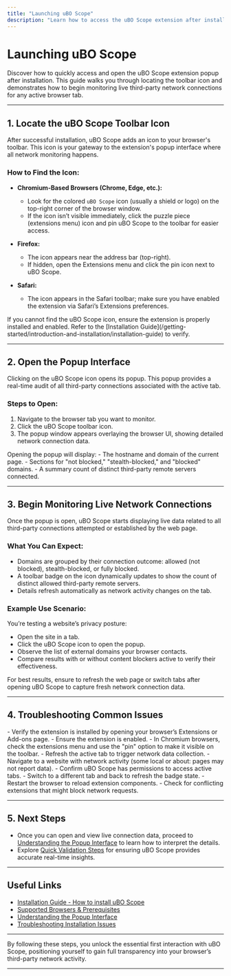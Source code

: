 ```yaml
---
title: "Launching uBO Scope"
description: "Learn how to access the uBO Scope extension after installation, locate its toolbar icon, and open the popup to begin monitoring live network connections on any tab."
---
```


# Launching uBO Scope

Discover how to quickly access and open the uBO Scope extension popup after installation. This guide walks you through locating the toolbar icon and demonstrates how to begin monitoring live third-party network connections for any active browser tab.

---

## 1. Locate the uBO Scope Toolbar Icon

After successful installation, uBO Scope adds an icon to your browser's toolbar. This icon is your gateway to the extension's popup interface where all network monitoring happens.

### How to Find the Icon:

- **Chromium-Based Browsers (Chrome, Edge, etc.):**
  - Look for the colored `uBO Scope` icon (usually a shield or logo) on the top-right corner of the browser window.
  - If the icon isn’t visible immediately, click the puzzle piece (extensions menu) icon and pin uBO Scope to the toolbar for easier access.

- **Firefox:**
  - The icon appears near the address bar (top-right).
  - If hidden, open the Extensions menu and click the pin icon next to uBO Scope.

- **Safari:**
  - The icon appears in the Safari toolbar; make sure you have enabled the extension via Safari’s Extensions preferences.

<Tip>
If you cannot find the uBO Scope icon, ensure the extension is properly installed and enabled. Refer to the [Installation Guide](/getting-started/introduction-and-installation/installation-guide) to verify.
</Tip>

---

## 2. Open the Popup Interface

Clicking on the uBO Scope icon opens its popup. This popup provides a real-time audit of all third-party connections associated with the active tab.

### Steps to Open:

1. Navigate to the browser tab you want to monitor.
2. Click the uBO Scope toolbar icon.
3. The popup window appears overlaying the browser UI, showing detailed network connection data.

<Check>
Opening the popup will display:
- The hostname and domain of the current page.
- Sections for "not blocked," "stealth-blocked," and "blocked" domains.
- A summary count of distinct third-party remote servers connected.
</Check>

---

## 3. Begin Monitoring Live Network Connections

Once the popup is open, uBO Scope starts displaying live data related to all third-party connections attempted or established by the web page.

### What You Can Expect:

- Domains are grouped by their connection outcome: allowed (not blocked), stealth-blocked, or fully blocked.
- A toolbar badge on the icon dynamically updates to show the count of distinct allowed third-party remote servers.
- Details refresh automatically as network activity changes on the tab.

### Example Use Scenario:

You’re testing a website’s privacy posture:

- Open the site in a tab.
- Click the uBO Scope icon to open the popup.
- Observe the list of external domains your browser contacts.
- Compare results with or without content blockers active to verify their effectiveness.

<Tip>
For best results, ensure to refresh the web page or switch tabs after opening uBO Scope to capture fresh network connection data.
</Tip>

---

## 4. Troubleshooting Common Issues

<AccordionGroup title="Troubleshooting Opening uBO Scope Popup">
<Accordion title="The uBO Scope icon is missing from my toolbar">
- Verify the extension is installed by opening your browser’s Extensions or Add-ons page.
- Ensure the extension is enabled.
- In Chromium browsers, check the extensions menu and use the "pin" option to make it visible on the toolbar.
</Accordion>
<Accordion title="Popup opens but shows ‘NO DATA’ or empty sections">
- Refresh the active tab to trigger network data collection.
- Navigate to a website with network activity (some local or about: pages may not report data).
- Confirm uBO Scope has permissions to access active tabs.
</Accordion>
<Accordion title="Toolbar badge count doesn’t update">
- Switch to a different tab and back to refresh the badge state.
- Restart the browser to reload extension components.
- Check for conflicting extensions that might block network requests.
</Accordion>
</AccordionGroup>

---

## 5. Next Steps

- Once you can open and view live connection data, proceed to [Understanding the Popup Interface](/getting-started/first-run-and-validation/understanding-the-popup) to learn how to interpret the details.
- Explore [Quick Validation Steps](/getting-started/first-run-and-validation/quick-validation-steps) for ensuring uBO Scope provides accurate real-time insights.


---

## Useful Links

- [Installation Guide - How to install uBO Scope](../introduction-and-installation/installation-guide)
- [Supported Browsers & Prerequisites](../introduction-and-installation/supported-browsers-and-requirements)
- [Understanding the Popup Interface](../first-run-and-validation/understanding-the-popup)
- [Troubleshooting Installation Issues](../first-run-and-validation/troubleshooting-installation-issues)

---

By following these steps, you unlock the essential first interaction with uBO Scope, positioning yourself to gain full transparency into your browser’s third-party network activity.

---